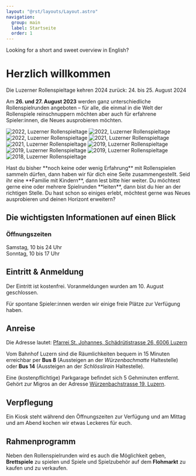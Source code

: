 ```yaml
---
layout: "@rst/layouts/Layout.astro"
navigation:
  group: main
  label: Startseite
  order: 1
---
```



<Box type="success" link="/en" linkLabel="take me to the English summary">
  Looking for a short and sweet overview in English?
</Box>

# Herzlich willkommen

<Box type="special">
  Die Luzerner Rollenspieltage kehren 2024 zurück: 24. bis 25. August 2024
</Box>

Am **26. und 27. August 2023** werden ganz unterschiedliche Rollenspielrunden angeboten – für alle, die einmal in die Welt der Rollenspiele reinschnuppern möchten aber auch für erfahrene Spieler:innen, die Neues ausprobieren möchten.

<Slider>

![2022, Luzerner Rollenspieltage](../images/2022-rollenspieltage-01.jpg)
![2022, Luzerner Rollenspieltage](../images/2022-rollenspieltage-02.jpg)
![2022, Luzerner Rollenspieltage](../images/2022-rollenspieltage-03.jpg)
![2021, Luzerner Rollenspieltage](../images/2021-rollenspieltage-01.jpg)
![2021, Luzerner Rollenspieltage](../images/2021-rollenspieltage-02.jpg)
![2019, Luzerner Rollenspieltage](../images/2019-rollenspieltage-04.jpg)
![2019, Luzerner Rollenspieltage](../images/2019-rollenspieltage-03.jpg)
![2019, Luzerner Rollenspieltage](../images/2019-rollenspieltage-01.jpg)
![2018, Luzerner Rollenspieltage](../images/2018-rollenspieltage-04.jpg)

</Slider>

<BoxGrid>

  <Box type="success" link="/neueinsteiger" linkLabel="für Neueinsteiger">
    Hast du bisher **noch keine oder wenig Erfahrung** mit Rollenspielen sammeln dürfen, dann haben wir für dich eine Seite zusammengestellt.
  </Box>

  <Box type="special" link="/familien" linkLabel="für Familien">
    Seid ihr eine **Familie mit Kindern**, dann lest bitte hier weiter.
  </Box>

  <Box type="gray" link="/spielleiterinnen" linkLabel="für Spielleiter">
    Du möchtest gerne eine oder mehrere Spielrunden **leiten**, dann bist du hier an der richtigen Stelle.
  </Box>

  <Box type="danger" link="/veteranen" linkLabel="für Veteranen">
    Du hast schon so einiges erlebt, möchtest gerne was Neues ausprobieren und deinen Horizont erweitern?
  </Box>

</BoxGrid>

## Die wichtigsten Informationen auf einen Blick

### Öffnungszeiten

Samstag, 10 bis 24 Uhr \
Sonntag, 10 bis 17 Uhr

## Eintritt & Anmeldung

Der Eintritt ist kostenfrei. Voranmeldungen wurden am 10. August geschlossen.

Für spontane Spieler:innen werden wir einige freie Plätze zur Verfügung haben. 

## Anreise

Die Adresse lautet: [Pfarrei St. Johannes, Schädrütistrasse 26, 6006 Luzern](https://www.google.com/maps/place/Katholische+Pfarrei+St.+Johannes+Luzern+-+W%C3%BCrzenbach/@47.0557335,8.3467125,18z/data=!4m5!3m4!1s0x478ffbe4a1717e11:0x63ba1cf90c4e4c46!8m2!3d47.055803!4d8.3448403)

Vom Bahnhof Luzern sind die Räumlichkeiten bequem in 15 Minuten erreichbar per **Bus 8** (Aussteigen an der _Würzenbachmatte_ Haltestelle) oder **Bus 14** (Aussteigen an der _Schlösslirain_ Haltestelle).

Eine (kostenpflichtige) Parkgarage befindet sich 5 Gehminuten entfernt. Gehört zur Migros an der Adresse [Würzenbachstrasse 19, Luzern](https://www.google.com/maps/place/Migros+Supermarkt/@47.0548083,8.3433408,18.5z/data=!4m5!3m4!1s0x478ffb4e3b438fcf:0x44bae0889972cca5!8m2!3d47.0550141!4d8.3437071).

## Verpflegung

Ein Kiosk steht während den Öffnungszeiten zur Verfügung und am Mittag und am Abend kochen wir etwas Leckeres für euch.

## Rahmenprogramm

Neben den Rollenspielrunden wird es auch die Möglichkeit geben, **Brettspiele** zu spielen und Spiele und Spielzubehör auf dem **Flohmarkt** zu kaufen und zu verkaufen.
